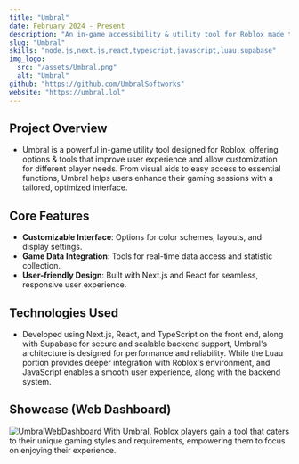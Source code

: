```yaml
---
title: "Umbral"
date: February 2024 - Present
description: "An in-game accessibility & utility tool for Roblox made to elevate gaming experiences"
slug: "Umbral"
skills: "node.js,next.js,react,typescript,javascript,luau,supabase"
img_logo:
  src: "/assets/Umbral.png"
  alt: "Umbral"
github: "https://github.com/UmbralSoftworks"
website: "https://umbral.lol"
---
```


## Project Overview
- Umbral is a powerful in-game utility tool designed for Roblox, offering options & tools that improve user experience and allow customization for different player needs. From visual aids to easy access to essential functions, Umbral helps users enhance their gaming sessions with a tailored, optimized interface.

## Core Features
- **Customizable Interface**: Options for color schemes, layouts, and display settings.
- **Game Data Integration**: Tools for real-time data access and statistic collection.
- **User-friendly Design**: Built with Next.js and React for seamless, responsive user experience.

## Technologies Used
- Developed using Next.js, React, and TypeScript on the front end, along with Supabase for secure and scalable backend support, Umbral's architecture is designed for performance and reliability. While the Luau portion provides deeper integration with Roblox's environment, and JavaScript enables a smooth user experience, along with the backend system.

## Showcase (Web Dashboard)
![UmbralWebDashboard](/assets/showcase/UmbralWebDashboard.png)
With Umbral, Roblox players gain a tool that caters to their unique gaming styles and requirements, empowering them to focus on enjoying their experience.